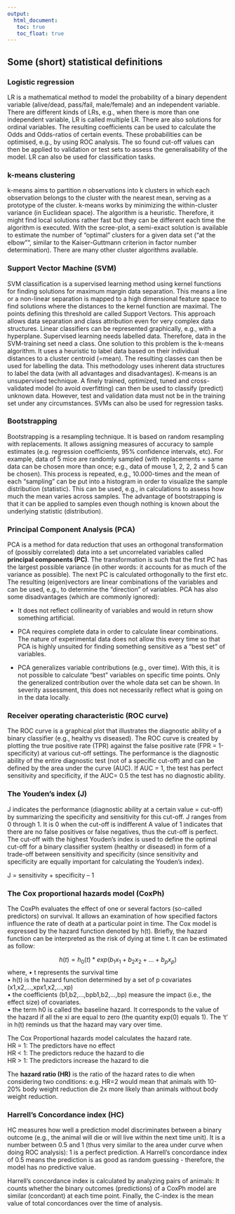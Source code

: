 ```yaml
---
output:
  html_document: 
   toc: true
   toc_float: true
---
```

  
## Some (short) statistical definitions


### Logistic regression
LR is a mathematical method to model the probability of a binary dependent variable (alive/dead, pass/fail, male/female) and an independent variable. There are different kinds of LRs, e.g., when there is more than one independent variable, LR is called multiple LR. There are also solutions for ordinal variables. The resulting coefficients can be used to calculate the Odds and Odds-ratios of certain events. These probabilities can be optimised, e.g., by using ROC analysis. The so found cut-off values can then be applied to validation or test sets to assess the generalisability of the model. LR can also be used for classification tasks. 

### k-means clustering
k-means aims to partition *n* observations into k clusters in which each observation belongs to the cluster with the nearest mean, serving as a prototype of the cluster. k-means works by minimizing the within-cluster variance (in Euclidean space). The algorithm is a heuristic. Therefore, it might find local solutions rather fast but they can be different each time the algorithm is executed. With the scree-plot, a semi-exact solution is available to estimate the number of "optimal" clusters for a given data set ("at the elbow"", similar to the Kaiser-Guttmann criterion in factor number determination). There are many other cluster algorithms available.


### Support Vector Machine (SVM)
SVM classification is a supervised learning method using kernel functions for finding solutions for maximum margin data separation. This means a line or a non-linear separation is mapped to a high dimensional feature space to find solutions where the distances to the kernel function are maximal. The points defining this threshold are called Support Vectors. This approach allows data separation and class attribution even for very complex data structures. Linear classifiers can be represented graphically, e.g., with a hyperplane. Supervised learning needs labelled data. Therefore, data in the SVM-training set need a class. One solution to this problem is the k-means algorithm. It uses a heuristic to label data based on their individual distances to a cluster centroid (=mean). The resulting classes can then be used for labelling the data. This methodology uses inherent data structures to label the data (with all advantages and disadvantages). K-means is an unsupervised technique. A finely trained, optimized, tuned and cross-validated model (to avoid overfitting) can then be used to classify (predict) unknown data. However, test and validation data must not be in the training set under any circumstances. SVMs can also be used for regression tasks.

### Bootstrapping 
Bootstrapping is a resampling technique. It is based on random resampling with replacements. It allows assigning measures of accuracy to sample estimates (e.g. regression coefficients, 95% confidence intervals, etc). For example, data of 5 mice are randomly sampled (with replacements = same data can be chosen more than once; e.g., data of mouse 1, 2, 2, 2 and 5 can be chosen). This process is repeated, e.g., 10.000-times and the mean of each “sampling” can be put into a histogram in order to visualize the sample distribution (statistic). This can be used, e.g., in calculations to assess how much the mean varies across samples. The advantage of bootstrapping is that it can be applied to samples even though nothing is known about the underlying statistic (distribution).

### Principal Component Analysis (PCA)
PCA is a method for data reduction that uses an orthogonal transformation of (possibly correlated) data into a set uncorrelated variables called **principal components (PC)**. The transformation is such that the first PC has the largest possible variance (in other words: it accounts for as much of the variance as possible). The next PC is calculated orthogonally to the first etc. The resulting (eigen)vectors are linear combinations of the variables and can be used, e.g., to determine the "direction" of variables. PCA has also some disadvantages (which are commonly ignored):

* It does not reflect collinearity of variables and would in return show something artificial.   

* PCA requires complete data in order to calculate linear combinations. The nature of experimental data does not allow this every time so that PCA is highly unsuited for finding something sensitive as a “best set” of variables.  

* PCA generalizes variable contributions (e.g., over time). With this, it is not possible to calculate "best" variables on specific time points. Only the generalized contribution over the whole data set can be shown. In severity assessment, this does not necessarily reflect what is going on in the data locally.

### Receiver operating characteristic (ROC curve)
The ROC curve is a graphical plot that illustrates the diagnostic ability of a binary classifier (e.g., healthy vs diseased). The ROC curve is created by plotting the true positive rate (TPR) against the false positive rate (FPR = 1-specificity) at various cut-off settings. The performance is the diagnostic ability of the entire diagnostic test (not of a specific cut-off) and can be defined by the area under the curve (AUC). If AUC = 1, the test has perfect sensitivity and specificity, if the AUC= 0.5 the test has no diagnostic ability.

### The Youden’s index (J)
J indicates the performance (diagnostic ability at a certain value = cut-off) by summarizing the specificity and sensitivity for this cut-off. J ranges from 0 through 1. It is 0 when the cut-off is indifferent A value of 1 indicates that there are no false positives or false negatives, thus the cut-off is perfect. The cut-off with the highest Youden’s index is used to define the optimal cut-off for a binary classifier system (healthy or diseased) in form of a trade-off between sensitivity and specificity (since sensitivity and specificity are equally important for calculating the Youden’s index).

J = sensitivity + specificity – 1

### The Cox proportional hazards model (CoxPh)
The CoxPh evaluates the effect of one or several factors (so-called predictors) on survival. It allows an examination of how specified factors influence the rate of death at a particular point in time. The Cox model is expressed by the hazard function denoted by h(t). Briefly, the hazard function can be interpreted as the risk of dying at time t. It can be estimated as follow:

$$h(t)=h_{0}(t)*exp(b_{1}x_{1}+b_{2}x_{2}+...+b_{p}x_{p})$$
where,
•	t represents the survival time  
•	h(t) is the hazard function determined by a set of p covariates (x1,x2,...,xpx1,x2,...,xp)  
•	the coefficients (b1,b2,...,bpb1,b2,...,bp) measure the impact (i.e., the effect size) of covariates.  
•	the term h0 is called the baseline hazard. It corresponds to the value of the hazard if all the xi are equal to zero (the quantity exp(0) equals 1). The ‘t’ in h(t) reminds us that the hazard may vary over time.

The Cox Proportional hazards model calculates the hazard rate.   
HR = 1: The predictors have no effect  
HR < 1: The predictors reduce the hazard to die  
HR > 1: The predictors increase the hazard to die  

The **hazard ratio (HR)** is the ratio of the hazard rates to die when considering two conditions:
e.g. HR=2 would mean that animals with 10-20% body weight reduction die 2x more likely than animals without body weight reduction.


### Harrell’s Concordance index (HC)
HC measures how well a prediction model discriminates between a binary outcome (e.g., the animal will die or will live within the next time unit). It is a number between 0.5 and 1 (thus very similar to the area under curve when doing ROC analysis): 1 is a perfect prediction. A Harrell’s concordance index of 0.5 means the prediction is as good as random guessing - therefore, the model has no predictive value. 

Harrell’s concordance index is calculated by analyzing pairs of animals: 
It counts whether the binary outcomes (predictions) of a CoxPh model are similar (concordant) at each time point. Finally, the C-index is the mean value of total concordances over the time of analysis. 



